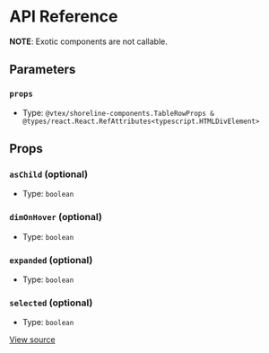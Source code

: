 # API Reference

**NOTE**: Exotic components are not callable.

## Parameters

### `props`

- Type: `@vtex/shoreline-components.TableRowProps & @types/react.React.RefAttributes<typescript.HTMLDivElement>`

## Props

### `asChild` (optional)

- Type: `boolean`

### `dimOnHover` (optional)

- Type: `boolean`

### `expanded` (optional)

- Type: `boolean`

### `selected` (optional)

- Type: `boolean`

[View source](https://github.com/vtex/shoreline/blob/805f4f49a/packages/components/src/table/table-row.tsx#L5)
